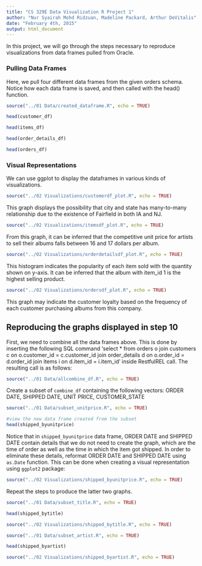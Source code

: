 ```yaml
---
title: "CS 329E Data Visualization R Project 1"
author: "Nur Syairah Mohd Ridzuan, Madeline Packard, Arthur DeVitalis"
date: "February 4th, 2015"
output: html_document
---
```



In this project, we will go through the steps necessary to reproduce visualizations from data frames pulled from Oracle.

### Pulling Data Frames
Here, we pull four different data frames from the given orders schema. Notice how each data frame is saved, and then called with the head() function.

```r
source("../01 Data/created_dataframe.R", echo = TRUE)
```

```r
head(customer_df)
```

```r
head(items_df)
```

```r
head(order_details_df)
```

```r
head(orders_df)
```

### Visual Representations
We can use ggplot to display the dataframes in various kinds of visualizations. 

```r
source("../02 Visualizations/customerdf_plot.R", echo = TRUE)
```

This graph displays the possibility that city and state has many-to-many relationship due to the existence of Fairfield in both IA and NJ.  

```r
source("../02 Visualizations/itemsdf_plot.R", echo = TRUE)
```

From this graph, it can be inferred that the competitive unit price for artists to sell their albums falls between 16 and 17 dollars per album.

```r
source("../02 Visualizations/orderdetailsdf_plot.R", echo = TRUE)
```

This histogram indicates the popularity of each item sold with the quantity shown on y-axis. It can be inferred that the album with item_id 1 is the highest selling product.

```r
source("../02 Visualizations/ordersdf_plot.R", echo = TRUE)
```

This graph may indicate the customer loyalty based on the frequency of each customer purchasing albums from this company.


## Reproducing the graphs displayed in step 10

First, we need to combine all the data frames above. This is done by inserting the following SQL command 'select * from orders o join customers c on o.customer_id = c.customer_id join order_details d on o.order_id = d.order_id join items i on d.item_id = i.item_id' inside RestfulREL call. The resulting call is as follows:
  
```r
source("../01 Data/allcombine_df.R", echo = TRUE)
```

Create a subset of `combine_df` containing the following vectors: ORDER DATE, SHIPPED DATE, UNIT PRICE, CUSTOMER_STATE
```r
source("../01 Data/subset_unitprice.R", echo = TRUE)
```

```r
#view the new data frame created from the subset
head(shipped_byunitprice)
```

Notice that in `shipped_byunitprice` data frame, ORDER DATE and SHIPPED DATE contain details that we do not need to create the graph, which are the time of order as well as the time in which the item got shipped. In order to eliminate these details, reformat ORDER DATE and SHIPPED DATE using `as.Date` function. This can be done when creating a visual representation using `ggplot2` package:

```r
source("../02 Visualizations/shipped_byunitprice.R", echo = TRUE)
```

Repeat the steps to produce the latter two graphs.

```r
source("../01 Data/subset_title.R", echo = TRUE)
```

```r
head(shipped_bytitle)
```

```r
source("../02 Visualizations/shipped_bytitle.R", echo = TRUE)
```

```r
source("../01 Data/subset_artist.R", echo = TRUE)
```

```r
head(shipped_byartist)
```

```r
source("../02 Visualizations/shipped_byartist.R", echo = TRUE)
```







